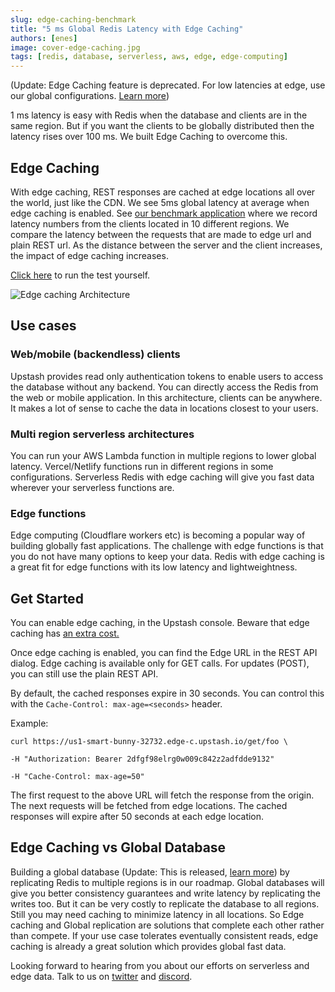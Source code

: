 ```yaml
---
slug: edge-caching-benchmark
title: "5 ms Global Redis Latency with Edge Caching"
authors: [enes]
image: cover-edge-caching.jpg
tags: [redis, database, serverless, aws, edge, edge-computing]
---
```


(Update: Edge Caching feature is deprecated. For low latencies at edge, use our global configurations. [Learn more](/docs/redis/features/globaldatabase))

1 ms latency is easy with Redis when the database and clients are in the same region. But if you want the clients to be globally distributed then the latency rises over 100 ms. We built Edge Caching to overcome this.

## Edge Caching

With edge caching, REST responses are cached at edge locations all over the world, just like the CDN. We see 5ms global latency at average when edge caching is enabled. See [our benchmark application](https://edge-benchmark.vercel.app/) where we record latency numbers from the clients located in 10 different regions. We compare the latency between the requests that are made to edge url and plain REST url. As the distance between the server and the client increases, the impact of edge caching increases.

[Click here](https://edge-benchmark.vercel.app/) to run the test yourself.

![Edge caching Architecture](/blog/edge-caching.png "Edge caching Architecture")

## Use cases

### Web/mobile (backendless) clients

Upstash provides read only authentication tokens to enable users to access the database without any backend. You can directly access the Redis from the web or mobile application. In this architecture, clients can be anywhere. It makes a lot of sense to cache the data in locations closest to your users.

### Multi region serverless architectures

You can run your AWS Lambda function in multiple regions to lower global latency. Vercel/Netlify functions run in different regions in some configurations. Serverless Redis with edge caching will give you fast data wherever your serverless functions are.

### Edge functions

Edge computing (Cloudflare workers etc) is becoming a popular way of building globally fast applications. The challenge with edge functions is that you do not have many options to keep your data. Redis with edge caching is a great fit for edge functions with its low latency and lightweightness.

## Get Started

You can enable edge caching, in the Upstash console. Beware that edge caching has [an extra cost.](/docs/account/pricing#edge-caching)

Once edge caching is enabled, you can find the Edge URL in the REST API dialog. Edge caching is available only for GET calls. For updates (POST), you can still use the plain REST API.

By default, the cached responses expire in 30 seconds. You can control this with the `Cache-Control: max-age=<seconds>` header.

Example:

```shell
curl https://us1-smart-bunny-32732.edge-c.upstash.io/get/foo \

-H "Authorization: Bearer 2dfgf98elrg0w009c842z2adfdde9132"

-H "Cache-Control: max-age=50"
```

The first request to the above URL will fetch the response from the origin. The next requests will be fetched from edge locations. The cached responses will expire after 50 seconds at each edge location.

## Edge Caching vs Global Database

Building a global database (Update: This is released, [learn more](https://blog.upstash.com/global-database)) by replicating Redis to multiple regions is in our roadmap. Global databases will give you better consistency guarantees and write latency by replicating the writes too. But it can be very costly to replicate the database to all regions. Still you may need caching to minimize latency in all locations. So Edge caching and Global replication are solutions that complete each other rather than compete. If your use case tolerates eventually consistent reads, edge caching is already a great solution which provides global fast data.

Looking forward to hearing from you about our efforts on serverless and edge data. Talk to us on [twitter](https://twitter.com/upstash) and [discord](https://discord.com/invite/w9SenAtbme).
